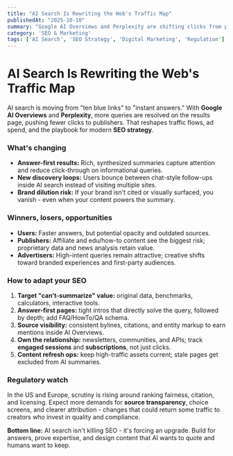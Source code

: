 ```yaml
---
title: "AI Search Is Rewriting the Web's Traffic Map"
publishedAt: "2025-10-10"
summary: "Google AI Overviews and Perplexity are shifting clicks from publishers to AI answers. What changes for SEO, advertisers, and users - and how regulators may act."
category: 'SEO & Marketing'
tags: ['AI Search', 'SEO Strategy', 'Digital Marketing', 'Regulation']
---
```


# AI Search Is Rewriting the Web's Traffic Map

AI search is moving from "ten blue links" to "instant answers." With **Google AI Overviews** and **Perplexity**, more queries are resolved on the results page, pushing fewer clicks to publishers. That reshapes traffic flows, ad spend, and the playbook for modern **SEO strategy**.

### What's changing

* **Answer-first results:** Rich, synthesized summaries capture attention and reduce click-through on informational queries.
* **New discovery loops:** Users bounce between chat-style follow-ups inside AI search instead of visiting multiple sites.
* **Brand dilution risk:** If your brand isn't cited or visually surfaced, you vanish - even when your content powers the summary.

### Winners, losers, opportunities

* **Users:** Faster answers, but potential opacity and outdated sources.
* **Publishers:** Affiliate and edu/how-to content see the biggest risk; proprietary data and news analysis retain value.
* **Advertisers:** High-intent queries remain attractive; creative shifts toward branded experiences and first-party audiences.

### How to adapt your SEO

1. **Target "can't-summarize" value:** original data, benchmarks, calculators, interactive tools.
2. **Answer-first pages:** tight intros that directly solve the query, followed by depth; add FAQ/HowTo/QA schema.
3. **Source visibility:** consistent bylines, citations, and entity markup to earn mentions inside AI Overviews.
4. **Own the relationship:** newsletters, communities, and APIs; track **engaged sessions** and **subscriptions**, not just clicks.
5. **Content refresh ops:** keep high-traffic assets current; stale pages get excluded from AI summaries.

### Regulatory watch

In the US and Europe, scrutiny is rising around ranking fairness, citation, and licensing. Expect more demands for **source transparency**, choice screens, and clearer attribution - changes that could return some traffic to creators who invest in quality and compliance.

**Bottom line:** AI search isn't killing SEO - it's forcing an upgrade. Build for answers, prove expertise, and design content that AI wants to quote and humans want to keep.
